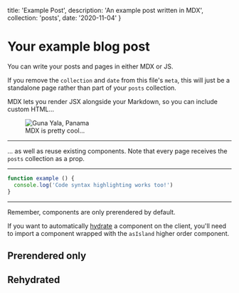 <!--
Example of a page written in Markdown (MDX) in a .mdx file.

Every page should export a `meta` object with at least a `title`.
This one also exports:

- `description` (used in the meta description tag)
- `collection` with a value of 'posts' (so its included in the built-in 'posts' collection. You can create other collections too!)
- `date` (used to order the 'posts' collection)
-->
  title: 'Example Post',
  description: 'An example post written in MDX',
  collection: 'posts',
  date: '2020-11-04'
}

# Your example blog post

You can write your posts and pages in either MDX or JS.

If you remove the `collection` and `date` from this file's `meta`, this will just be a standalone page rather than part of your `posts` collection.

MDX lets you render JSX alongside your Markdown, so you can include custom HTML...


<figure>
  <img src={image} alt='Guna Yala, Panama' width={400} />
  <figcaption>MDX is pretty cool...</figcaption>
</figure>

----

... as well as reuse existing components. Note that every page receives the `posts` collection as a prop.


<ExamplePostList posts={props.posts} />

---

```javascript
function example () {
  console.log('Code syntax highlighting works too!')
}
```

---

Remember, components are only prerendered by default.

If you want to automatically [hydrate](https://reactjs.org/docs/react-dom.html#hydrate) a component on the client, you'll need to import a component wrapped with the `asIsland` higher order component.


## Prerendered only

<ExampleComponent alertMessage="This component isn't hydrated, so this alert will never be seen" />

## Rehydrated

<ExampleComponentIsland alertMessage="This component is hydrated, so this alert will be seen" />
